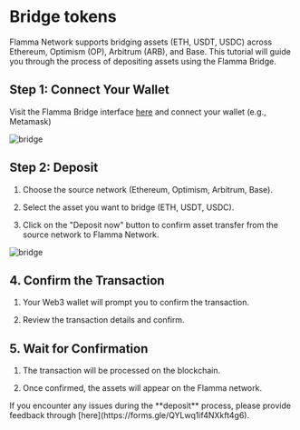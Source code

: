 
# Bridge tokens

Flamma Network supports bridging assets (ETH, USDT, USDC) across Ethereum, Optimism (OP), Arbitrum (ARB), and Base. This tutorial will guide you through the process of depositing assets using the Flamma Bridge.



## Step 1: Connect Your Wallet

Visit the Flamma Bridge interface [here](https://app.flamma.network/bridge) and connect your wallet (e.g., Metamask)

![bridge](/images/deposit_0.png)

## Step 2: Deposit

1. Choose the source network (Ethereum, Optimism, Arbitrum, Base).

2. Select the asset you want to bridge (ETH, USDT, USDC).

3. Click on the "Deposit now" button to confirm asset transfer from the source network to Flamma Network.

![bridge](/images/deposit_1.png)

## 4. Confirm the Transaction

1. Your Web3 wallet will prompt you to confirm the transaction.

2. Review the transaction details and confirm.

## 5. Wait for Confirmation

1. The transaction will be processed on the blockchain.

2. Once confirmed, the assets will appear on the Flamma network.
 
<Callout emoji="👾">
    If you encounter any issues during the **deposit** process, please provide feedback through [here](https://forms.gle/QYLwq1if4NXkft4g6).
</Callout>


